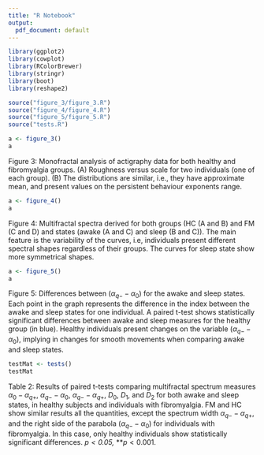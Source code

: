 ```yaml
---
title: "R Notebook"
output:
  pdf_document: default
---
```


```r
library(ggplot2)
library(cowplot)
library(RColorBrewer)
library(stringr)
library(boot)
library(reshape2)
```


```r
source("figure_3/figure_3.R")
source("figure_4/figure_4.R")
source("figure_5/figure_5.R")
source("tests.R")
```

```r
a <- figure_3()
a
```
Figure 3: Monofractal analysis of actigraphy data for both healthy and fibromyalgia groups. (A) Roughness versus scale for two individuals (one of each group). (B) The distributions are similar, i.e., they have approximate mean, and present values on the persistent behaviour exponents range.
 
 

```r
a <- figure_4()
a
```
Figure 4: Multifractal spectra derived for both groups (HC (A and B) and FM (C and D) and states (awake (A and C) and sleep (B and C)). The main feature is the variability of the curves, i.e, individuals present different spectral shapes regardless of their groups. The curves for sleep state show more symmetrical shapes.



```r
a <- figure_5()
a
```
Figure 5: Differences between ($\alpha_{q-} - \alpha_{0}$) for the awake and sleep states. Each point in the graph represents the difference in the index between the awake and sleep states for one individual. A paired t-test shows statistically significant differences between awake and sleep measures for the healthy group (in blue). Healthy individuals present changes on the variable ($\alpha_{q-} - \alpha_{0}$), implying in changes for smooth movements when comparing awake and sleep states.



```r
testMat <- tests()
testMat
```
Table 2: Results of paired t-tests comparing multifractal spectrum measures $\alpha_{0} - \alpha_{q+}$, $\alpha_{q-} - \alpha_{0}$, $\alpha_{q-} - \alpha_{q+}$, $D_{0}$, $D_{1}$, and $D_{2}$ for both awake and sleep states, in healthy subjects and individuals with fibromyalgia. FM and HC show similar results all the quantities, except the spectrum width $\alpha_{q-} - \alpha_{q+}$, and the right side of the parabola ($\alpha_{q-} - \alpha_{0}$) for individuals with fibromyalgia. In this case, only healthy individuals show statistically significant differences. *$p<0.05$, ***$p<0.001$.
